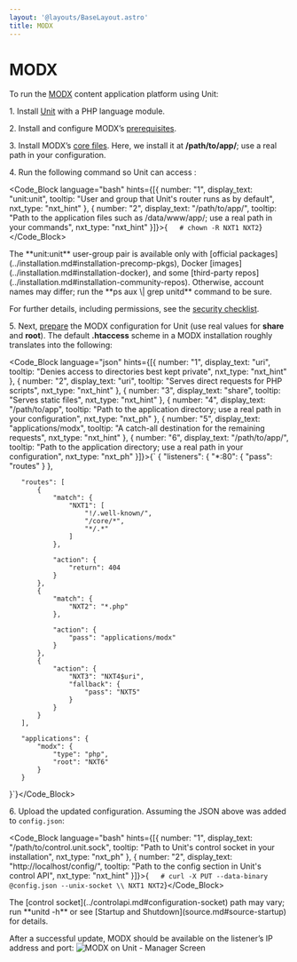 ```yaml
---
layout: '@layouts/BaseLayout.astro'
title: MODX
---
```

# MODX

To run the [MODX](https://modx.com) content application platform using Unit:

1\. Install [Unit](../installation.md#installation-precomp-pkgs) with a PHP language module.

2\. Install and configure MODX’s [prerequisites](https://docs.modx.com/current/en/getting-started/server-requirements).

3\. Install MODX’s [core files](https://modx.com/download).  Here, we install it at **/path/to/app/**; use a real path in your configuration.

4\. Run the following command so Unit can access :

<Code_Block language="bash" hints={[{ number: "1", display_text: "unit:unit", tooltip: "User and group that Unit's router runs as by default", nxt_type: "nxt_hint" }, { number: "2", display_text: "/path/to/app/", tooltip: "Path to the application files such as /data/www/app/; use a real path in your commands", nxt_type: "nxt_hint" }]}>{`   # chown -R NXT1 NXT2`}</Code_Block>

<Note type="note">
The **unit:unit** user-group pair is available only with [official packages](../installation.md#installation-precomp-pkgs), Docker [images](../installation.md#installation-docker), and some [third-party repos](../installation.md#installation-community-repos). Otherwise, account names may differ; run the **ps aux \| grep unitd** command to be sure.
</Note>

For further details, including permissions, see the [security checklist](security.md#security-apps).

5\. Next, [prepare](../configuration.md#configuration-php) the MODX configuration for Unit (use real values for **share** and **root**).  The default **.htaccess** scheme in a MODX installation roughly translates into the following:

<Code_Block language="json" hints={[{ number: "1", display_text: "uri", tooltip: "Denies access to directories best kept private", nxt_type: "nxt_hint" }, { number: "2", display_text: "uri", tooltip: "Serves direct requests for PHP scripts", nxt_type: "nxt_hint" }, { number: "3", display_text: "share", tooltip: "Serves static files", nxt_type: "nxt_hint" }, { number: "4", display_text: "/path/to/app", tooltip: "Path to the application directory; use a real path in your configuration", nxt_type: "nxt_ph" }, { number: "5", display_text: "applications/modx", tooltip: "A catch-all destination for the remaining requests", nxt_type: "nxt_hint" }, { number: "6", display_text: "/path/to/app/", tooltip: "Path to the application directory; use a real path in your configuration", nxt_type: "nxt_ph" }]}>{`   {
       "listeners": {
           "*:80": {
               "pass": "routes"
           }
       },

       "routes": [
           {
               "match": {
                   "NXT1": [
                       "!/.well-known/",
                       "/core/*",
                       "*/.*"
                   ]
               },

               "action": {
                   "return": 404
               }
           },
           {
               "match": {
                   "NXT2": "*.php"
               },

               "action": {
                   "pass": "applications/modx"
               }
           },
           {
               "action": {
                   "NXT3": "NXT4$uri",
                   "fallback": {
                       "pass": "NXT5"
                   }
               }
           }
       ],

       "applications": {
           "modx": {
               "type": "php",
               "root": "NXT6"
           }
       }
   }`}</Code_Block>

6\. Upload the updated configuration.  Assuming the JSON above was added to `config.json`:

<Code_Block language="bash" hints={[{ number: "1", display_text: "/path/to/control.unit.sock", tooltip: "Path to Unit's control socket in your installation", nxt_type: "nxt_ph" }, { number: "2", display_text: "http://localhost/config/", tooltip: "Path to the config section in Unit's control API", nxt_type: "nxt_hint" }]}>{`   # curl -X PUT --data-binary @config.json --unix-socket \\
          NXT1 NXT2`}</Code_Block>

<Note type="note">
The [control socket](../controlapi.md#configuration-socket) path may vary; run **unitd -h** or see [Startup and Shutdown](source.md#source-startup) for details.
</Note>

After a successful update, MODX should be available on the listener’s IP address and port: ![MODX on Unit - Manager Screen](/modx.png)